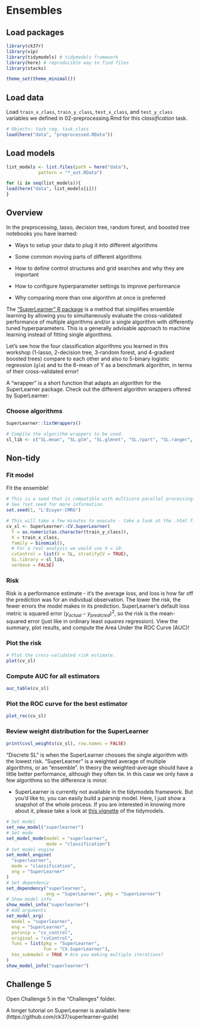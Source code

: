 # Ensembles

## Load packages

```r

library(ck37r)
library(vip)
library(tidymodels) # tidymodels framework 
library(here) # reproducible way to find files 
library(stacks)

theme_set(theme_minimal())

```

## Load data

Load `train_x_class`, `train_y_class`, `test_x_class`, and `test_y_class` variables we defined in 02-preprocessing.Rmd for this *classification* task.

```r
# Objects: task_reg, task_class
load(here("data", "preprocessed.RData"))
```

## Load models 

```r

list_models <- list.files(path = here("data"), 
            pattern = "*_out.RData")

for (i in seq(list_models)){
load(here("data", list_models[i]))
}

```

## Overview

In the preprocessing, lasso, decision tree, random forest, and boosted tree notebooks you have learned: 

- Ways to setup your data to plug it into different algorithms

- Some common moving parts of different algorithms

- How to define control structures and grid searches and why they are important

- How to configure hyperparameter settings to improve performance

- Why comparing more than one algorithm at once is preferred

The ["SuperLearner" R package](https://cran.r-project.org/web/packages/SuperLearner/index.html) is a method that simplifies ensemble learning by allowing you to simultaneously evaluate the cross-validated performance of multiple algorithms and/or a single algorithm with differently tuned hyperparameters. This is a generally advisable approach to machine learning instead of fitting single algorithms.

Let's see how the four classification algorithms you learned in this workshop (1-lasso, 2-decision tree, 3-random forest, and 4-gradient boosted trees) compare to each other and also to 5-binary logistic regression (`glm`) and to the 6-mean of Y as a benchmark algorithm, in terms of their cross-validated error!

A "wrapper" is a short function that adapts an algorithm for the SuperLearner package. Check out the different algorithm wrappers offered by SuperLearner:

### Choose algorithms

```r
SuperLearner::listWrappers()
```

```r
# Compile the algorithm wrappers to be used.
sl_lib <- c("SL.mean", "SL.glm", "SL.glmnet", "SL.rpart", "SL.ranger", "SL.xgboost")

```

## Non-tidy

### Fit model

Fit the ensemble!

```r
# This is a seed that is compatible with multicore parallel processing.
# See ?set.seed for more information.
set.seed(1, "L'Ecuyer-CMRG") 

# This will take a few minutes to execute - take a look at the .html file to see the output!
cv_sl <- SuperLearner::CV.SuperLearner(
  Y = as.numeric(as.character(train_y_class)), 
  X = train_x_class,
  family = binomial(),
  # For a real analysis we would use V = 10.
  cvControl = list(V = 5L, stratifyCV = TRUE),
  SL.library = sl_lib,
  verbose = FALSE)

```

### Risk

Risk is a performance estimate - it's the average loss, and loss is how far off the prediction was for an individual observation. The lower the risk, the fewer errors the model makes in its prediction. SuperLearner's default loss metric is squared error $(y_{actual} - y_{predicted})^2$, so the risk is the mean-squared error (just like in ordinary least *squares* regression). View the summary, plot results, and compute the Area Under the ROC Curve (AUC)!

### Plot the risk

```r
# Plot the cross-validated risk estimate.
plot(cv_sl)
```

### Compute AUC for all estimators

```r
auc_table(cv_sl)
```

### Plot the ROC curve for the best estimator

```r
plot_roc(cv_sl)
```

### Review weight distribution for the SuperLearner

```r
print(cvsl_weights(cv_sl), row.names = FALSE)
```

"Discrete SL" is when the SuperLearner chooses the single algorithm with the lowest risk. "SuperLearner" is a weighted average of multiple algorithms, or an "ensemble". In theory the weighted-average should have a little better performance, although they often tie. In this case we only have a few algorithms so the difference is minor.  

- SuperLearner is currently not available in the tidymodels framework. But you'd like to, you can easily build a parsnip model. Here, I just show a snapshot of the whole process. If you are interested in knowing more about it, please take a look at [this vignette](https://www.tidymodels.org/learn/develop/models/) of the tidymodels.

```r
# Set model 
set_new_model("superlearner")
# Set mode 
set_model_mode(model = "superlearner", 
               mode = "classification")
# Set model engine 
set_model_engine(
  "superlearner",
  mode = "classification",
  eng = "SuperLearner"
)
# Set dependency 
set_dependency("superlearner", 
               eng = "SuperLearner", pkg = "SuperLearner")
# Show model info 
show_model_info("superlearner")
# Add arguments 
set_model_arg(
  model = "superlearner",
  eng = "SuperLearner",
  parsnip = "cv_control",
  original = "cvControl",
  func = list(pkg = "SuperLearner", 
              fun = "CV.SuperLearner"),
  has_submodel = TRUE # Are you making multiple iterations?
)
show_model_info("superlearner")
```

## Challenge 5

Open Challenge 5 in the "Challenges" folder. 

A longer tutorial on SuperLearner is available here: (https://github.com/ck37/superlearner-guide)